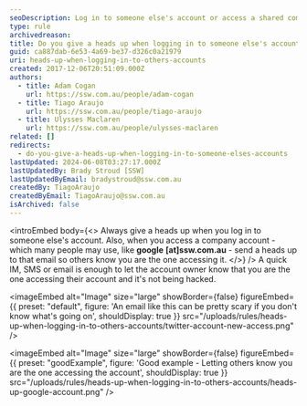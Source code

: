 ```yaml
---
seoDescription: Log in to someone else's account or access a shared company email with transparency and alertness, notifying the owner of your actions for their peace of mind.
type: rule
archivedreason:
title: Do you give a heads up when logging in to someone else's accounts?
guid: ca887dab-6e53-4a69-be37-d326c0a21979
uri: heads-up-when-logging-in-to-others-accounts
created: 2017-12-06T20:51:09.000Z
authors:
  - title: Adam Cogan
    url: https://ssw.com.au/people/adam-cogan
  - title: Tiago Araujo
    url: https://ssw.com.au/people/tiago-araujo
  - title: Ulysses Maclaren
    url: https://ssw.com.au/people/ulysses-maclaren
related: []
redirects:
  - do-you-give-a-heads-up-when-logging-in-to-someone-elses-accounts
lastUpdated: 2024-06-08T03:27:17.000Z
lastUpdatedBy: Brady Stroud [SSW]
lastUpdatedByEmail: bradystroud@ssw.com.au
createdBy: TiagoAraujo
createdByEmail: TiagoAraujo@ssw.com.au
isArchived: false
---
```


<introEmbed
  body={<>
Always give a heads up when you log in to someone else's account. Also, when you access a company account - which many people may use, like **google** **[at]ssw.com.au** - send a heads up to that email so others know you are the one accessing it.
  </>}
/>
A quick IM, SMS or email is enough to let the account owner know that you are the one accessing their account and it's not being hacked.


<imageEmbed
  alt="Image"
  size="large"
  showBorder={false}
  figureEmbed={{
    preset: "default",
    figure: 'An email like this can be pretty scary if you don\'t know what\'s going on',
    shouldDisplay: true
  }}
  src="/uploads/rules/heads-up-when-logging-in-to-others-accounts/twitter-account-new-access.png"
/>

<imageEmbed
  alt="Image"
  size="large"
  showBorder={false}
  figureEmbed={{
    preset: "goodExample",
    figure: 'Good example - Letting others know you are the one accessing the account',
    shouldDisplay: true
  }}
  src="/uploads/rules/heads-up-when-logging-in-to-others-accounts/heads-up-google-account.png"
/>
